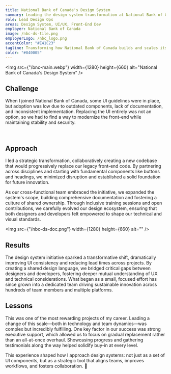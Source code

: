```yaml
---
title: National Bank of Canada's Design System
summary: Leading the design system transformation at National Bank of Canada — while empowering designers and developers to create a more consistent and scalable front-end ecosystem.
role: Lead Design Ops
areas: Design System, UI/UX, Front-End Dev
employer: National Bank of Canada
image: /nbc-ds-tile.png
employerLogo: /nbc_logo.png
accentColor: "#E41C23"
tagline: Transforming how National Bank of Canada builds and scales its front-end ecosystem
color: "#840005"
---
```


<Img
  src={"/bnc-main.webp"}
  width={1280}
  height={660}
  alt="National Bank of Canada's Design System"
/>

## Challenge

When I joined National Bank of Canada, some UI guidelines were in place, but adoption was low due to outdated components, lack of documentation, and inconsistent implementation. Replacing the UI entirely was not an option, so we had to find a way to modernize the front-end while maintaining stability and security.

<Columns>
  <Img src={"/nbc-ds-desktop.png"} width={540} height={660} alt="" />
  <Img src={"/nbc-ds-mobile.png"} width={540} height={660} alt="" />
</Columns>

## Approach

I led a strategic transformation, collaboratively creating a new codebase that would progressively replace our legacy front-end code. By partnering across disciplines and starting with fundamental components like buttons and headings, we minimized disruption and established a solid foundation for future innovation.

As our cross-functional team embraced the initiative, we expanded the system's scope, building comprehensive documentation and fostering a culture of shared ownership. Through inclusive training sessions and open contributions, we carefully evolved our design ecosystem, ensuring that both designers and developers felt empowered to shape our technical and visual standards.

<Img src={"/nbc-ds-doc.png"} width={1280} height={660} alt="" />

## Results

The design system initiative sparked a transformative shift, dramatically improving UI consistency and reducing lead times across projects. By creating a shared design language, we bridged critical gaps between designers and developers, fostering deeper mutual understanding of UX and technical considerations. What began as a small, focused effort has since grown into a dedicated team driving sustainable innovation across hundreds of team members and multiple platforms.

## Lessons

This was one of the most rewarding projects of my career. Leading a change of this scale—both in technology and team dynamics—was complex but incredibly fulfilling. One key factor in our success was strong executive support, which allowed us to focus on gradual replacement rather than an all-at-once overhaul. Showcasing progress and gathering testimonials along the way helped solidify buy-in at every level.

This experience shaped how I approach design systems: not just as a set of UI components, but as a strategic tool that aligns teams, improves workflows, and fosters collaboration. 🚀
